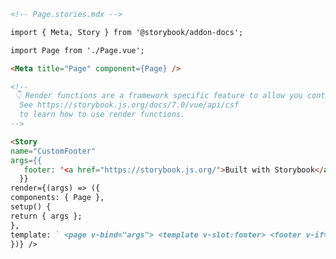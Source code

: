 ```md
<!-- Page.stories.mdx -->

import { Meta, Story } from '@storybook/addon-docs';

import Page from './Page.vue';

<Meta title="Page" component={Page} />

<!--
 👇 Render functions are a framework specific feature to allow you control on how the component renders.
  See https://storybook.js.org/docs/7.0/vue/api/csf
  to learn how to use render functions.
-->

<Story
name="CustomFooter"
args={{
   footer: '<a href="https://storybook.js.org/">Built with Storybook</a>',
  }}
render={(args) => ({
components: { Page },
setup() {
return { args };
},
template: ` <page v-bind="args"> <template v-slot:footer> <footer v-if="args.footer" v-html="args.footer" /> </template> </page> `,
})} />
```
